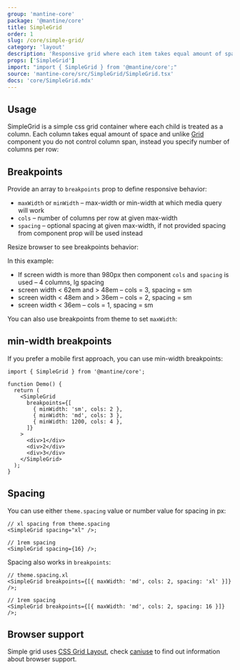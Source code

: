 ```yaml
---
group: 'mantine-core'
package: '@mantine/core'
title: SimpleGrid
order: 1
slug: /core/simple-grid/
category: 'layout'
description: 'Responsive grid where each item takes equal amount of space'
props: ['SimpleGrid']
import: "import { SimpleGrid } from '@mantine/core';"
source: 'mantine-core/src/SimpleGrid/SimpleGrid.tsx'
docs: 'core/SimpleGrid.mdx'
---
```



## Usage

SimpleGrid is a simple css grid container where each child is treated as a column.
Each column takes equal amount of space and unlike [Grid](/core/grid/) component you do not control column span,
instead you specify number of columns per row:

<Demo data={SimpleGridDemos.configurator} />

## Breakpoints

Provide an array to `breakpoints` prop to define responsive behavior:

- `maxWidth` or `minWidth` – max-width or min-width at which media query will work
- `cols` – number of columns per row at given max-width
- `spacing` – optional spacing at given max-width, if not provided spacing from component prop will be used instead

Resize browser to see breakpoints behavior:

<Demo data={SimpleGridDemos.breakpoints} />

In this example:

- If screen width is more than 980px then component `cols` and `spacing` is used – 4 columns, lg spacing
- screen width < 62em and > 48em – cols = 3, spacing = sm
- screen width < 48em and > 36em – cols = 2, spacing = sm
- screen width < 36em – cols = 1, spacing = sm

You can also use breakpoints from theme to set `maxWidth`:

<Demo data={SimpleGridDemos.themeBreakpoints} />

## min-width breakpoints

If you prefer a mobile first approach, you can use min-width breakpoints:

```tsx
import { SimpleGrid } from '@mantine/core';

function Demo() {
  return (
    <SimpleGrid
      breakpoints={[
        { minWidth: 'sm', cols: 2 },
        { minWidth: 'md', cols: 3 },
        { minWidth: 1200, cols: 4 },
      ]}
    >
      <div>1</div>
      <div>2</div>
      <div>3</div>
    </SimpleGrid>
  );
}
```

## Spacing

You can use either `theme.spacing` value or number value for spacing in px:

```tsx
// xl spacing from theme.spacing
<SimpleGrid spacing="xl" />;

// 1rem spacing
<SimpleGrid spacing={16} />;
```

Spacing also works in `breakpoints`:

```tsx
// theme.spacing.xl
<SimpleGrid breakpoints={[{ maxWidth: 'md', cols: 2, spacing: 'xl' }]} />;

// 1rem spacing
<SimpleGrid breakpoints={[{ maxWidth: 'md', cols: 2, spacing: 16 }]} />;
```

## Browser support

Simple grid uses [CSS Grid Layout](https://developer.mozilla.org/en-US/docs/Web/CSS/CSS_Grid_Layout),
check [caniuse](https://caniuse.com/css-grid) to find out information about browser support.
